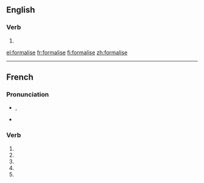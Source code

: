 ==English==

===Verb===
{{en-verb|formalis|es}}

#{{alternative spelling of|[[formalize]]}}

[[el:formalise]]
[[fr:formalise]]
[[fi:formalise]]
[[zh:formalise]]

----
{{also|formalisé}}
==French==

===Pronunciation===
* {{IPA|lang=fr|/fɔʁ.ma.liz/}}, {{X-SAMPA|/fOR.ma.liz/|lang=fr}}
* {{homophones|formalisent|formalises}}

===Verb===
{{fr-verb form}}

# {{conjugation of|formaliser||1|s|pres|ind|lang=fr}}
# {{conjugation of|formaliser||3|s|pres|ind|lang=fr}}
# {{conjugation of|formaliser||1|s|pres|sub|lang=fr}}
# {{conjugation of|formaliser||1|s|pres|sub|lang=fr}}
# {{conjugation of|formaliser||2|s|imp|lang=fr}}
{{count page|[[Wiktionary:Page count]]}}
{{rfc-auto}}